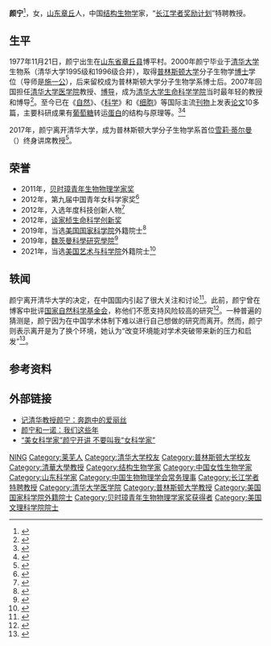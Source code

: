 {{Infobox person
| 图像       = 
| 图像说明   = 
| 姓名       = 颜宁
| 本名       = 
| 出生日期   = {{birth date and age|1977|11|21}}
| 出生地     = {{CHN}}[[山东省|山东省]][[章丘区|章丘县]]
| 死亡日期   = <!--卒年在前生年在后{{death date and age|}} 或 {{death year and age| }}  -->
| 死亡地     = 
| 别名       = 
| 种族       = 汉族
| 母校       = [[清华大学|清华大学]]<br>[[普林斯顿大学|普林斯顿大学]]
| 职业       = 生物学家
| 活跃时期   = 
| 政党       = 
| 政治运动   = 
| 组织       = 
| 机构       = 
| 研究领域   = 结构生物学
| 知名于     = 
| 知名作品   = 
| 宗教信仰   = 
| 配偶       = <!--{{marriage|姓名|年份}} -->
| 子女       = 
| 父母       = 
| 亲属       = 
| 受影响于   = [[施一公|施一公]]
| 影响于     = 
| 获奖       = <!--  {{Awards|award= |year= |title= }} -->
| 网站       = <!-- {{URL| }} -->
}}
'''颜宁'''{{BD|1977年|11月21日|catIdx=Yan颜宁}}<ref>{{Cite web|title=李一諾：人到四十明白的事|url=http://www.tsinghua.org.cn/publish/alumni/4000380/11740014.html|accessdate=|work=|quote=“竟然都40了！都是11月生日，顏寧小我10天。（注：李一諾1977年11月11日生日）”}}</ref>，女，[[山东省|山东]][[章丘市|章丘]]人，中国[[结构生物学|结构生物学]]家，“[[长江学者奖励计划|长江学者奖励计划]]”特聘教授。

== 生平 ==
1977年11月21日，颜宁出生在[[山东省|山东省]][[章丘市|章丘县]]博平村。2000年颜宁毕业于[[清华大学|清华大学]]生物系（清华大学1995级和1996级合并），取得[[普林斯顿大学|普林斯顿大学]]分子生物学[[博士|博士]]学位（导师是[[施一公|施一公]]），后来留校成为普林斯顿大学分子生物学系博士后。2007年回国担任[[清华大学医学院|清华大学医学院]]教授、[[博导|博导]]，成为[[清华大学生命科学学院|清华大学生命科学学院]]当时最年轻的教授和博导<ref>{{Cite web |date=2016-10-09|title=30岁成为清华最年轻博导，37岁攻克50年不解的科学难题，她是颜宁-清华大学 |url=https://www.tsinghua.edu.cn/info/1182/44562.htm |website= |publisher=人民日报·微信公众号 |access-date=2022-06-29 |via=清华大学}}</ref>。至今已在《[[自然_(期刊)|自然]]》、《[[科学_(期刊)|科学]]》和《[[细胞_(期刊)|细胞]]》等国际主流[[刊物|刊物]]上发表[[论文|论文]]10多篇，主要科研成果有[[葡萄糖|葡萄糖]]转运[[蛋白|蛋白]]的结构与原理等。<ref >{{cite web|url=http://learning.sohu.com/20160820/n465141272.shtml | language= | title=施一公与颜宁的洪荒之力可以有多大？ |publisher=最好大学网 |date=2016-08-20 |accessdate= }}</ref><ref >{{cite web|url=http://www.instrument.com.cn/webinar/news/d_6690.html | language= | title=中国青年女科学家颜宁教授系施一公学生 |publisher=仪器信息网 |date=2016-07-12 |accessdate= }}</ref>

2017年，颜宁离开清华大学，成为普林斯顿大学分子生物学系首位[[雪莉·蒂爾曼|雪莉·蒂尔曼]]（{{lang|en|Shirley M. Tilghman}}）终身讲席教授<ref>{{Cite web|url=http://www.tsinghua.org.cn/xxfb/xxfbAction.do?ms=ViewFbxxDetail_detail0&lmid=4000342&xxid=11750504|title=颜宁 天真生产力|accessdate=2018-11-17|work=清华大学}}</ref>。

== 荣誉 ==
* 2011年，[[贝时璋奖|贝时璋青年生物物理学家奖]]
* 2012年，第九届中国青年女科学家奖<ref >{{cite web|url=http://news.sciencenet.cn/htmlnews/2012/12/272733.shtm | language= | title=第九届中国青年女科学家奖揭晓 |publisher=科学网 |date=2012-12-12 |accessdate= }}</ref>
* 2012年，入选年度科技创新人物<ref >{{cite web|url=http://news.sciencenet.cn/htmlnews/2013/2/274687.shtm | language= | title=颜宁等获评2012年度科技创新人物 |publisher=科学网 |date=2013-02-06 |accessdate= }}</ref>
* 2012年，[[谈家桢生命科学奖|谈家桢生命科学创新奖]]
* 2019年，当选[[美国国家科学院|美国国家科学院]]外籍院士<ref>{{Cite web|url=http://www.nasonline.org/news-and-multimedia/news/2019-nas-election.html|title=2019 NAS Election|website=National Academy of Sciences|access-date=2020-03-07}}</ref>
* 2019年，[[魏茨曼科學研究學院|魏茨曼科學研究學院]]{{le|魏茨曼婦女與科學獎|Weizmann Women & Science Award}}<ref>{{Cite web|url=http://www.weizmann.ac.il/WomenInScience/women-science-award/recipients/dr-nieng-yan|title=Dr. Nieng Yan|website=Weizmann Institute of Science|access-date=2020-03-07}}</ref>
* 2021年，当选[[美国艺术与科学院|美国艺术与科学院]]外籍院士<ref>{{Cite web|url=https://www.princeton.edu/news/2021/04/22/five-faculty-elected-american-academy-arts-and-sciences|title=Five Princeton faculty members elected to American Academy of Arts and Sciences|website=Princeton University|access-date=2020-04-23}}</ref>

== 轶闻 ==
颜宁离开清华大学的决定，在中国国内引起了很大关注和讨论<ref>{{Cite news|url=https://www.scmp.com/news/china/policies-politics/article/2093551/top-chinese-researchers-move-us-sparks-soul-searching|title=Top Chinese scientist’s move to US sparks soul-searching in China|newspaper=South China Morning Post|accessdate=2018-11-17|language=en}}</ref>。此前，颜宁曾在博客中批评[[国家自然科学基金会|国家自然科学基金会]]，称他们不愿支持风险较高的研究<ref>{{Cite news|url=https://thediplomat.com/2017/05/why-does-a-top-scientists-move-to-us-strike-a-nerve-in-china/|title=Why Does a Top Scientist’s Move to US Strike a Nerve in China?|last=Diplomat|first=DD Wu, The|newspaper=The Diplomat|accessdate=2018-11-17|language=en-US}}</ref>。一种普遍的猜测是，颜宁因为在中国学术体制下难以进行自己想做的研究而离开。然而，颜宁则表示离开是为了换个环境，她认为“改变环境能对学术突破带来新的压力和启发”<ref>{{Cite web|title=Top researcher sparks debate by moving from Tsinghua to Princeton|url=http://www.globaltimes.cn/content/1047229.shtml|accessdate=2018-11-17|last=Times|first=Global|work=Global Times}}</ref>。

== 参考资料 ==
{{reflist}}

== 外部链接 ==
* [http://news.sciencenet.cn/htmlnews/2013/3/275402.shtm 记清华教授颜宁：奔跑中的爱丽丝]
* [http://www.guancha.cn/YanNing/2014_07_06_244049.shtml 颜宁和一诺：我们这些年]
* [http://yule.sohu.com/20160909/n468088170.shtml “美女科学家”颜宁开讲 不要叫我“女科学家”]
{{2013、2014年度“长江学者奖励计划”特聘教授}}
{{Navboxes
| title  = 颜宁在[[中国生物物理学会|中国生物物理学会]]的职务
| list1  =
{{中国生物物理学会第十一届理事会}}
}}
{{Navboxes
| title  = 颜宁在[[中华全国青年联合会|中华全国青年联合会]]的职务
| list1  =
{{中华全国青年联合会第十二届委员会}}
}}

{{Authority control}}
{{DEFAULTSORT:Yan颜}}
[[Category:颜姓|NING]]
[[Category:莱芜人|Category:莱芜人]]
[[Category:清华大学校友|Category:清华大学校友]]
[[Category:普林斯顿大学校友|Category:普林斯顿大学校友]]
[[Category:清華大學教授|Category:清華大學教授]]
[[Category:结构生物学家|Category:结构生物学家]]
[[Category:中国女性生物学家|Category:中国女性生物学家]]
[[Category:山东科学家|Category:山东科学家]]
[[Category:中国生物物理学会常务理事|Category:中国生物物理学会常务理事]]
[[Category:长江学者特聘教授|Category:长江学者特聘教授]]
[[Category:清华大学医学院|Category:清华大学医学院]]
[[Category:普林斯顿大学教授|Category:普林斯顿大学教授]]
[[Category:美国国家科学院外籍院士|Category:美国国家科学院外籍院士]]
[[Category:贝时璋青年生物物理学家奖获得者|Category:贝时璋青年生物物理学家奖获得者]]
[[Category:美国文理科学院院士|Category:美国文理科学院院士]]